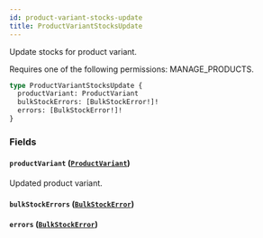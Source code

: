 ```yaml
---
id: product-variant-stocks-update
title: ProductVariantStocksUpdate
---
```



Update stocks for product variant. 

Requires one of the following permissions: MANAGE_PRODUCTS.

```graphql
type ProductVariantStocksUpdate {
  productVariant: ProductVariant
  bulkStockErrors: [BulkStockError!]!
  errors: [BulkStockError!]!
}
```


### Fields

#### `productVariant` ([`ProductVariant`](../../../developer/api-reference/objects/product-variant))

Updated product variant.


#### `bulkStockErrors` ([`BulkStockError`](../../../developer/api-reference/objects/bulk-stock-error))




#### `errors` ([`BulkStockError`](../../../developer/api-reference/objects/bulk-stock-error))






